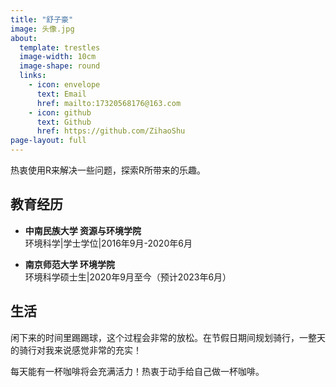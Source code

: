 ```yaml
---
title: "舒子豪"
image: 头像.jpg
about:
  template: trestles
  image-width: 10cm
  image-shape: round
  links:
    - icon: envelope
      text: Email
      href: mailto:17320568176@163.com
    - icon: github
      text: Github
      href: https://github.com/ZihaoShu
page-layout: full
---
```


热衷使用R来解决一些问题，探索R所带来的乐趣。

## 教育经历

- **中南民族大学 资源与环境学院**<br>
环境科学|学士学位|2016年9月-2020年6月

- **南京师范大学 环境学院**<br>
环境科学硕士生|2020年9月至今（预计2023年6月）

## 生活
闲下来的时间里踢踢球，这个过程会非常的放松。在节假日期间规划骑行，一整天的骑行对我来说感觉非常的充实！

每天能有一杯咖啡将会充满活力！热衷于动手给自己做一杯咖啡。